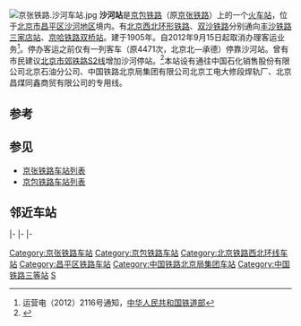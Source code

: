 {{Not|沙河市站}}
{{about|国铁[[京包铁路|京包铁路]]的车站|[[北京地铁昌平线|北京地铁昌平线]]的车站|沙河站 (北京地铁)}}
{{noteTA
|G1=Transport}}
{{Infobox station
|name = 沙河站
|eng_name = Shahe Railway Station
|linecolour = #0033C9
|image = Shahe Railway Station.jpg
|caption = 
|other_name = 
|country = {{CHN}}
|borough = [[北京市|北京市]][[昌平区|昌平区]][[沙河地区|沙河地区]]
|address = 站前路
|coordinates = {{coord|40|07|26|N|116|15|32|E|display=inline,title}}
|elevation = 
|owned = [[中国铁路北京局集团|中国铁路北京局集团]][[通州车务段|通州车务段]]
|operator = [[中華人民共和國鐵路運輸|中国铁路]]
|lines = [[京包铁路|京包铁路]]、[[双沙铁路|双沙铁路]]、[[北京铁路西北环线|北京铁路西北环线]]
|distance = 
|platform = 1座[[侧式站台|侧式站台]]
|tracks = 7条
|bus_routes = 
|bus_stands = 
|connections = 
|structure = 地面车站
|hall = 
|depth = 
|levels = 
|interchange = 
|exits = 
|architect = 
|architectural_style = 
|colour = 
|type = 
|status = 运营中
|code = 12170<ref>{{cite book|title=中华人民共和国铁路车站代码（GB/T 10302-2010）|publisher=中国标准出版社|year=2010|isbn=155066140495|ignore-isbn-error=true|pages=30}}</ref>
|commercial_code = SHP<ref>{{cite book|author=铁道部电子计算技术中心, 铁道部运输局|title=铁路车站站名代码表：TMIS使用|publisher=中国铁道出版社|location=北京|year=1998|isbn=9787113030995|pages=37}}</ref><ref>{{cite book|author=[[中华人民共和国铁道部|中华人民共和国铁道部]]|title=铁路电报站名略号（2012）|publisher=中国铁道出版社|location=北京|year=2012|unified=15113·3468|pages=8}}</ref>
|pinyin_code = SHE
|iata = 
|zone = 
|classification = [[三等站_(中国大陆)|三等站]]
|website = 
|built = 
|opened = 
|opening = 
|closed = 
|rebuilt = 
|electrified = 
|former = 
|original = 
|pregroup = 
|postgroup = 
|prenational = 
|years = 
|events = 
|pass_year = 
|passengers = 
|pass_system = 
|pass_rank = 
|mpassengers = 
|trains = 
|station_hours = 
|hours = 
|adjacent = 
|other_services = 
|route_map = {{北京铁路车站RDT|沙河站}}
}}
[[File:京张铁路.沙河车站.jpg|thumb]]
'''沙河站'''是[[京包铁路|京包铁路]]（原[[京张铁路|京张铁路]]）上的一个[[火车站|火车站]]，位于[[北京市|北京市]][[昌平区|昌平区]][[沙河地区|沙河地区]]境内。有[[北京西北环形铁路|北京西北环形铁路]]、[[双沙铁路|双沙铁路]]分别通向[[丰沙铁路|丰沙铁路]][[三家店站|三家店站]]、[[京哈铁路|京哈铁路]][[双桥站_(铁路)|双桥站]]。建于1905年。自2012年9月15日起取消办理客运业务<ref>运营电（2012）2116号通知，[[中华人民共和国铁道部|中华人民共和国铁道部]]</ref>。停办客运之前仅有一列客车（原4471次，北京北—承德）停靠沙河站。曾有市民建议[[北京市郊铁路S2线|北京市郊铁路S2线]]增加沙河停站。<ref>{{cite news|author=叶晓彦|url=http://www.chinadaily.com.cn/hqgj/jryw/2011-09-05/content_3693828.html|title=巨额补贴的S2线“通勤”了吗|publisher=[[北京晚报|北京晚报]]|date=2011-09-05|accessdate=2016-04-17|archivedate=2016-04-26|archiveurl=https://web.archive.org/web/20160426221501/http://www.chinadaily.com.cn/hqgj/jryw/2011-09-05/content_3693828.html|dead-url=no}}</ref>本站设有通往中国石化销售股份有限公司北京石油分公司、中国铁路北京局集团有限公司北京工电大修段焊轨厂、北京昌煤同鑫商贸有限公司的专用线。

==参考==
{{reflist}}

==参见==
{{Commonscat|Shahe Railway Station}}
*[[京张铁路车站列表|京张铁路车站列表]]
*[[京包铁路车站列表|京包铁路车站列表]]

==邻近车站==
{{start rail box|中国铁路}}
{{s-inop|[[清河站|清河站]]|{{站|北京北}}方向}}
{{s-line|[[京包铁路|京包铁路]]<br />← 10km 沙河站 10km →}}
{{s-inop|[[昌平站_(铁路)|昌平站]]|{{站|包头}}方向}}
|-
{{s-inop|[[清河站|清河站]]|{{站|北京北}}方向}}
{{s-line|[[京张城际铁路|京张城际铁路]]<br/>← 10km 沙河站 10km →}}
{{s-inop|[[昌平站_(铁路)|昌平站]]|{{站|张家口}}/{{站|太子城}}方向}}
|-
{{s-inop|[[黄土店站|黄土店站]]|[[双桥站_(铁路)|双桥]]方向}}
{{s-line|[[双沙铁路|双沙铁路]]<br />← 11km 沙河站 {{0}}{{0}}{{0}}{{0}} {{0}}{{0}}}}
{{terminus}}
|-
{{s-inop|[[后章村站|后章村站]]|{{站|三家店}}方向}}
{{s-line|[[北京铁路西北环线|北京铁路西北环线]]<br />← 8km 沙河站 {{0}}{{0}}{{0}} {{0}}{{0}}}}
{{terminus}}
{{end box}}

{{京包铁路}}
{{双沙铁路}}
{{北京铁路西北环线}}
{{京张城际铁路}}
{{北京铁路车站列表}}
{{Portal bar|中国|中國鐵路|北京|鐵路}}
[[Category:京张铁路车站|Category:京张铁路车站]]
[[Category:京包铁路车站|Category:京包铁路车站]]
[[Category:北京铁路西北环线车站|Category:北京铁路西北环线车站]]
[[Category:昌平区铁路车站|Category:昌平区铁路车站]]
[[Category:中国铁路北京局集团车站|Category:中国铁路北京局集团车站]]
[[Category:中国铁路三等站|Category:中国铁路三等站]]
[[Category:1905年啟用的鐵路車站|S]]